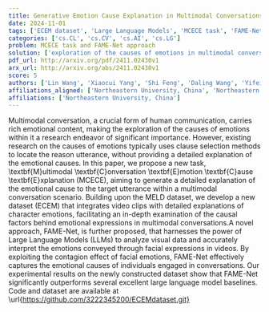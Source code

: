```yaml
---
title: Generative Emotion Cause Explanation in Multimodal Conversations
date: 2024-11-01
tags: ['ECEM dataset', 'Large Language Models', 'MCECE task', 'FAME-Net', 'emotional content', 'contagion effect', 'emotional causes', 'emotion causes', 'MELD dataset', 'multimodal conversation', 'facial expressions']
categories: ['cs.CL', 'cs.CV', 'cs.AI', 'cs.LG']
problem: MCECE task and FAME-Net approach
solution: ['exploration of the causes of emotions in multimodal conversations']
pdf_url: http://arxiv.org/pdf/2411.02430v1
arx_url: http://arxiv.org/abs/2411.02430v1
score: 5
authors: ['Lin Wang', 'Xiaocui Yang', 'Shi Feng', 'Daling Wang', 'Yifei Zhang']
affiliations_aligned: ['Northeastern University, China', 'Northeastern University, China', 'Northeastern University, China', 'Northeastern University, China', 'Northeastern University, China']
affiliations: ['Northeastern University, China']
---
```



Multimodal conversation, a crucial form of human communication, carries rich emotional content, making the exploration of the causes of emotions within it a research endeavor of significant importance. However, existing research on the causes of emotions typically uses clause selection methods to locate the reason utterance, without providing a detailed explanation of the emotional causes. In this paper, we propose a new task, \textbf{M}ultimodal \textbf{C}onversation \textbf{E}motion \textbf{C}ause \textbf{E}xplanation (MCECE), aiming to generate a detailed explanation of the emotional cause to the target utterance within a multimodal conversation scenario. Building upon the MELD dataset, we develop a new dataset (ECEM) that integrates video clips with detailed explanations of character emotions, facilitating an in-depth examination of the causal factors behind emotional expressions in multimodal conversations.A novel approach, FAME-Net, is further proposed, that harnesses the power of Large Language Models (LLMs) to analyze visual data and accurately interpret the emotions conveyed through facial expressions in videos. By exploiting the contagion effect of facial emotions, FAME-Net effectively captures the emotional causes of individuals engaged in conversations. Our experimental results on the newly constructed dataset show that FAME-Net significantly outperforms several excellent large language model baselines. Code and dataset are available at \url{https://github.com/3222345200/ECEMdataset.git}